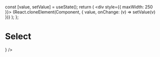 


  const [value, setValue] = useState();
  return (
    <div style={{ maxWidth: 250 }}>
      {React.cloneElement(Component, { value, onChange: (v) => setValue(v) })}
    </div>
  );
};


# Select

<Playground component={Select}>
  <Example component={
    <Select
      placeholder="Select an option..."
      values={[{
        label: 'Belgium',
        value: 'BE',
      }, {
        label: 'France',
        value: 'FR',
      }, {
        label: 'Italy',
        value: 'IT',
      }]} />
  } />
</Playground>

